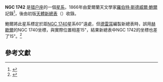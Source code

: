 {{NGCInfoBox|NGCID=NGC 1742|發現者=羅伯特·斯德威爾·鮑爾|發現日期=1866年12月29日|其他編號=|曆元=J2000.0|赤經=5時2分0.5秒
|赤緯=-3°17'14"|星座=猎户座|星體=星系|星等=|表面亮度=|藍等=}}

'''NGC 1742''' 是[[猎户座|猎户座]]的一個[[星系|星系]]，1866年由愛爾蘭天文學家[[羅伯特·斯德威爾·鮑爾|羅伯特·斯德威爾·鮑爾]]記錄<ref>{{cite web |author = Courtney Seligman |url = http://cseligman.com/text/atlas/ngc17.htm#1742 |title = Celestial Atlas NGC Objects: NGC 1700 - 1749 |language = en |access-date = 2022-02-06 |archive-date = 2018-10-13 |archive-url = https://web.archive.org/web/20181013192243/http://cseligman.com/text/atlas/ngc17.htm#1742 }}</ref>，後由初版[[NGC天體表|天體新總表]]（{{lang|en|NGC}}）收錄。

鮑爾將此星系標定於距[[NGC_1740|NGC 1740]]星系60"遠處，但[[約翰·路易·埃米爾·德雷耳|德雷耳]]編製新總表時，誤用[[約翰·赫歇爾|赫歇爾]]的NGC 1740坐標，與實際位置相差15"，結果新總表中NGC 1742的坐標也差了15"。<ref>{{cite web |author=Harold G. Corwin, Jr. |authorlink= |url=http://haroldcorwin.net/ngcic/ngcnotes.all |title=Notes on the NGC objects, particularly those missing, misidentified, or otherwise unusual (ngcnotes.all) |subtitle= |language=en |format= |website= |publisher= |date= |description= |quote= |accessdate=2021-01-31 |deadlink= |archiveurl=https://web.archive.org/web/20180130185802/http://haroldcorwin.net/ngcic/ngcnotes.all |archivedate=2018-01-30 }}</ref>

== 參考文獻 ==
{{reflist}}

{{NGCReference|1742}}
{{Catalogs|NGC=1742}}